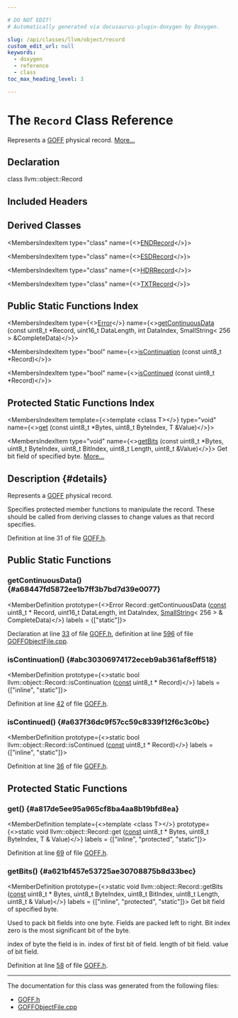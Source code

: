 ```yaml
---

# DO NOT EDIT!
# Automatically generated via docusaurus-plugin-doxygen by Doxygen.

slug: /api/classes/llvm/object/record
custom_edit_url: null
keywords:
  - doxygen
  - reference
  - class
toc_max_heading_level: 3

---
```





# The `Record` Class Reference

<DoxygenPage pluginConfig={pluginConfig}>

Represents a <a href="/docs/api/namespaces/llvm/goff">GOFF</a> physical record. <a href="#details">More...</a>

## Declaration

<CodeBlock>class llvm::object::Record</CodeBlock>

## Included Headers

<IncludesList>
<IncludesListItem
  filePath="llvm/Object/GOFF.h"
  permalink="/docs/api/files/include/include/llvm/include/llvm/object/goff-h"
  isLocal="true" />
</IncludesList>

## Derived Classes

<MembersIndex>

<MembersIndexItem
  type="class"
  name={<><a href="/docs/api/classes/llvm/object/endrecord">ENDRecord</a></>}>
</MembersIndexItem>

<MembersIndexItem
  type="class"
  name={<><a href="/docs/api/classes/llvm/object/esdrecord">ESDRecord</a></>}>
</MembersIndexItem>

<MembersIndexItem
  type="class"
  name={<><a href="/docs/api/classes/llvm/object/hdrrecord">HDRRecord</a></>}>
</MembersIndexItem>

<MembersIndexItem
  type="class"
  name={<><a href="/docs/api/classes/llvm/object/txtrecord">TXTRecord</a></>}>
</MembersIndexItem>

</MembersIndex>

## Public Static Functions Index

<MembersIndex>

<MembersIndexItem
  type={<><a href="/docs/api/classes/llvm/error">Error</a></>}
  name={<><a href="#a68447fd5872ee1b7ff3b7bd7d39e0077">getContinuousData</a> (const uint8&#95;t &#42;Record, uint16&#95;t DataLength, int DataIndex, SmallString&lt; 256 &gt; &amp;CompleteData)</>}>
</MembersIndexItem>

<MembersIndexItem
  type="bool"
  name={<><a href="#abc30306974172eceb9ab361af8eff518">isContinuation</a> (const uint8&#95;t &#42;Record)</>}>
</MembersIndexItem>

<MembersIndexItem
  type="bool"
  name={<><a href="#a637f36dc9f57cc59c8339f12f6c3c0bc">isContinued</a> (const uint8&#95;t &#42;Record)</>}>
</MembersIndexItem>

</MembersIndex>

## Protected Static Functions Index

<MembersIndex>

<MembersIndexItem
  template={<>template &lt;class T&gt;</>}
  type="void"
  name={<><a href="#a817de5ee95a965cf8ba4aa8b19bfd8ea">get</a> (const uint8&#95;t &#42;Bytes, uint8&#95;t ByteIndex, T &amp;Value)</>}>
</MembersIndexItem>

<MembersIndexItem
  type="void"
  name={<><a href="#a621bf457e53725ae30708875b8d33bec">getBits</a> (const uint8&#95;t &#42;Bytes, uint8&#95;t ByteIndex, uint8&#95;t BitIndex, uint8&#95;t Length, uint8&#95;t &amp;Value)</>}>
Get bit field of specified byte. <a href="#a621bf457e53725ae30708875b8d33bec">More...</a>
</MembersIndexItem>

</MembersIndex>

## Description {#details}

Represents a <a href="/docs/api/namespaces/llvm/goff">GOFF</a> physical record.

Specifies protected member functions to manipulate the record. These should be called from deriving classes to change values as that record specifies.

Definition at line 31 of file <a href="/docs/api/files/include/include/llvm/include/llvm/object/goff-h">GOFF.h</a>.

<SectionDefinition>

## Public Static Functions

### getContinuousData() {#a68447fd5872ee1b7ff3b7bd7d39e0077}

<MemberDefinition
  prototype={<>Error Record::getContinuousData (<a href="/docs/api/files/lib/lib/target/lib/target/aarch64/aarch64promoteconstant-cpp/#a90f8350fecae261c25be85d38b451bff">const</a> uint8&#95;t &#42; Record, uint16&#95;t DataLength, int DataIndex, <a href="/docs/api/classes/llvm/smallstring">SmallString</a>&lt; 256 &gt; &amp; CompleteData)</>}
  labels = {["static"]}>

Declaration at line <a href="/docs/api/files/include/include/llvm/include/llvm/object/goff-h/#l00033">33</a> of file <a href="/docs/api/files/include/include/llvm/include/llvm/object/goff-h">GOFF.h</a>, definition at line <a href="/docs/api/files/lib/lib/object/goffobjectfile-cpp/#l00596">596</a> of file <a href="/docs/api/files/lib/lib/object/goffobjectfile-cpp">GOFFObjectFile.cpp</a>.
</MemberDefinition>

### isContinuation() {#abc30306974172eceb9ab361af8eff518}

<MemberDefinition
  prototype={<>static bool llvm::object::Record::isContinuation (<a href="/docs/api/files/lib/lib/target/lib/target/aarch64/aarch64promoteconstant-cpp/#a90f8350fecae261c25be85d38b451bff">const</a> uint8&#95;t &#42; Record)</>}
  labels = {["inline", "static"]}>

Definition at line <a href="/docs/api/files/include/include/llvm/include/llvm/object/goff-h/#l00042">42</a> of file <a href="/docs/api/files/include/include/llvm/include/llvm/object/goff-h">GOFF.h</a>.
</MemberDefinition>

### isContinued() {#a637f36dc9f57cc59c8339f12f6c3c0bc}

<MemberDefinition
  prototype={<>static bool llvm::object::Record::isContinued (<a href="/docs/api/files/lib/lib/target/lib/target/aarch64/aarch64promoteconstant-cpp/#a90f8350fecae261c25be85d38b451bff">const</a> uint8&#95;t &#42; Record)</>}
  labels = {["inline", "static"]}>

Definition at line <a href="/docs/api/files/include/include/llvm/include/llvm/object/goff-h/#l00036">36</a> of file <a href="/docs/api/files/include/include/llvm/include/llvm/object/goff-h">GOFF.h</a>.
</MemberDefinition>

</SectionDefinition>

<SectionDefinition>

## Protected Static Functions

### get() {#a817de5ee95a965cf8ba4aa8b19bfd8ea}

<MemberDefinition
  template={<>template &lt;class T&gt;</>}
  prototype={<>static void llvm::object::Record::get (<a href="/docs/api/files/lib/lib/target/lib/target/aarch64/aarch64promoteconstant-cpp/#a90f8350fecae261c25be85d38b451bff">const</a> uint8&#95;t &#42; Bytes, uint8&#95;t ByteIndex, T &amp; Value)</>}
  labels = {["inline", "protected", "static"]}>

Definition at line <a href="/docs/api/files/include/include/llvm/include/llvm/object/goff-h/#l00069">69</a> of file <a href="/docs/api/files/include/include/llvm/include/llvm/object/goff-h">GOFF.h</a>.
</MemberDefinition>

### getBits() {#a621bf457e53725ae30708875b8d33bec}

<MemberDefinition
  prototype={<>static void llvm::object::Record::getBits (<a href="/docs/api/files/lib/lib/target/lib/target/aarch64/aarch64promoteconstant-cpp/#a90f8350fecae261c25be85d38b451bff">const</a> uint8&#95;t &#42; Bytes, uint8&#95;t ByteIndex, uint8&#95;t BitIndex, uint8&#95;t Length, uint8&#95;t &amp; Value)</>}
  labels = {["inline", "protected", "static"]}>
Get bit field of specified byte.

Used to pack bit fields into one byte. Fields are packed left to right. Bit index zero is the most significant bit of the byte.


<ParametersList title="Parameters">
<ParametersListItem name="ByteIndex">index of byte the field is in.</ParametersListItem>
<ParametersListItem name="BitIndex">index of first bit of field.</ParametersListItem>
<ParametersListItem name="Length">length of bit field.</ParametersListItem>
<ParametersListItem name="<a href=&quot;/docs/api/classes/llvm/value&quot;>Value</a>">value of bit field.</ParametersListItem>
</ParametersList>

Definition at line <a href="/docs/api/files/include/include/llvm/include/llvm/object/goff-h/#l00058">58</a> of file <a href="/docs/api/files/include/include/llvm/include/llvm/object/goff-h">GOFF.h</a>.
</MemberDefinition>

</SectionDefinition>

<hr/>

The documentation for this class was generated from the following files:

<ul>
<li><a href="/docs/api/files/include/include/llvm/include/llvm/object/goff-h">GOFF.h</a></li>
<li><a href="/docs/api/files/lib/lib/object/goffobjectfile-cpp">GOFFObjectFile.cpp</a></li>
</ul>

</DoxygenPage>
